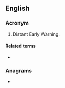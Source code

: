 {{also|dew|dew-}}
==English==

===Acronym===
{{rfc-header|en|Acronym}}
{{head|en|acronym}}

# Distant Early Warning.

====Related terms====
* {{l|en|DEW line}}

===Anagrams===
* {{anagrams|en|a=dew|Wed|Wed.|we'd|wed}}